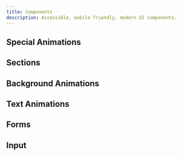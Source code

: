 ```yaml
---
title: Components
description: Accessible, mobile friendly, modern UI components.
---
```


## Special Animations

<DocsList name="components/special-animations" />


## Sections

<DocsList name="components/sections" />

## Background Animations

<DocsList name="components/backgrounds" />

## Text Animations

<DocsList name="components/text" />

## Forms

<DocsList name="components/forms" />


## Input

<DocsList name="components/input" />